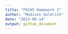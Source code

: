 ```yaml
---
title: "P8105 Homework 1"
author: "Madison Goldrich"
date: "2023-09-14"
output: github_document
---
```



